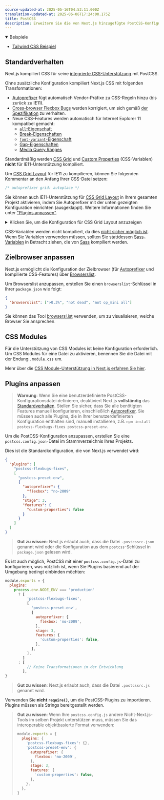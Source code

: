 ```yaml
---
source-updated-at: 2025-05-16T04:52:11.000Z
translation-updated-at: 2025-06-06T17:24:00.175Z
title: PostCSS
description: Erweitern Sie die von Next.js hinzugefügte PostCSS-Konfiguration und Plugins mit Ihren eigenen.
---
```


<details open>
  <summary>Beispiele</summary>

- [Tailwind CSS Beispiel](https://github.com/vercel/next.js/tree/canary/examples/with-tailwindcss)

</details>

## Standardverhalten

Next.js kompiliert CSS für seine [integrierte CSS-Unterstützung](/docs/pages/building-your-application/styling) mit PostCSS.

Ohne zusätzliche Konfiguration kompiliert Next.js CSS mit folgenden Transformationen:

- [Autoprefixer](https://github.com/postcss/autoprefixer) fügt automatisch Vendor-Präfixe zu CSS-Regeln hinzu (bis zurück zu IE11).
- [Cross-browser Flexbox Bugs](https://github.com/philipwalton/flexbugs) werden korrigiert, um sich gemäß [der Spezifikation](https://www.w3.org/TR/css-flexbox-1/) zu verhalten.
- Neue CSS-Features werden automatisch für Internet Explorer 11 kompatibel gemacht:
  - [`all`-Eigenschaft](https://developer.mozilla.org/docs/Web/CSS/all)
  - [Break-Eigenschaften](https://developer.mozilla.org/docs/Web/CSS/break-after)
  - [`font-variant`-Eigenschaft](https://developer.mozilla.org/docs/Web/CSS/font-variant)
  - [Gap-Eigenschaften](https://developer.mozilla.org/docs/Web/CSS/gap)
  - [Media Query Ranges](https://developer.mozilla.org/docs/Web/CSS/Media_Queries/Using_media_queries#Syntax_improvements_in_Level_4)

Standardmäßig werden [CSS Grid](https://www.w3.org/TR/css-grid-1/) und [Custom Properties](https://developer.mozilla.org/docs/Web/CSS/var) (CSS-Variablen) **nicht** für IE11-Unterstützung kompiliert.

Um [CSS Grid Layout](https://developer.mozilla.org/docs/Web/CSS/grid) für IE11 zu kompilieren, können Sie folgenden Kommentar an den Anfang Ihrer CSS-Datei setzen:

```css
/* autoprefixer grid: autoplace */
```

Sie können auch IE11-Unterstützung für [CSS Grid Layout](https://developer.mozilla.org/docs/Web/CSS/grid) in Ihrem gesamten Projekt aktivieren, indem Sie Autoprefixer mit der unten gezeigten Konfiguration einrichten (ausgeklappt). Weitere Informationen finden Sie unter ["Plugins anpassen"](#customizing-plugins).

<details>
  <summary>Klicken Sie, um die Konfiguration für CSS Grid Layout anzuzeigen</summary>

```json filename="postcss.config.json"
{
  "plugins": [
    "postcss-flexbugs-fixes",
    [
      "postcss-preset-env",
      {
        "autoprefixer": {
          "flexbox": "no-2009",
          "grid": "autoplace"
        },
        "stage": 3,
        "features": {
          "custom-properties": false
        }
      }
    ]
  ]
}
```

</details>

CSS-Variablen werden nicht kompiliert, da dies [nicht sicher möglich ist](https://github.com/MadLittleMods/postcss-css-variables#caveats). Wenn Sie Variablen verwenden müssen, sollten Sie stattdessen [Sass-Variablen](https://sass-lang.com/documentation/variables) in Betracht ziehen, die von [Sass](https://sass-lang.com/) kompiliert werden.

## Zielbrowser anpassen

Next.js ermöglicht die Konfiguration der Zielbrowser (für [Autoprefixer](https://github.com/postcss/autoprefixer) und kompilierte CSS-Features) über [Browserslist](https://github.com/browserslist/browserslist).

Um Browserslist anzupassen, erstellen Sie einen `browserslist`-Schlüssel in Ihrer `package.json` wie folgt:

```json filename="package.json"
{
  "browserslist": [">0.3%", "not dead", "not op_mini all"]
}
```

Sie können das Tool [browsersl.ist](https://browsersl.ist/?q=%3E0.3%25%2C+not+ie+11%2C+not+dead%2C+not+op_mini+all) verwenden, um zu visualisieren, welche Browser Sie ansprechen.

## CSS Modules

Für die Unterstützung von CSS Modules ist keine Konfiguration erforderlich. Um CSS Modules für eine Datei zu aktivieren, benennen Sie die Datei mit der Endung `.module.css` um.

Mehr über die [CSS Module-Unterstützung in Next.js erfahren Sie hier](/docs/pages/building-your-application/styling).

## Plugins anpassen

> **Warnung**: Wenn Sie eine benutzerdefinierte PostCSS-Konfigurationsdatei definieren, deaktiviert Next.js **vollständig** das [Standardverhalten](#default-behavior). Stellen Sie sicher, dass Sie alle benötigten Features manuell konfigurieren, einschließlich [Autoprefixer](https://github.com/postcss/autoprefixer). Sie müssen auch alle Plugins, die in Ihrer benutzerdefinierten Konfiguration enthalten sind, manuell installieren, z.B. `npm install postcss-flexbugs-fixes postcss-preset-env`.

Um die PostCSS-Konfiguration anzupassen, erstellen Sie eine `postcss.config.json`-Datei im Stammverzeichnis Ihres Projekts.

Dies ist die Standardkonfiguration, die von Next.js verwendet wird:

```json filename="postcss.config.json"
{
  "plugins": [
    "postcss-flexbugs-fixes",
    [
      "postcss-preset-env",
      {
        "autoprefixer": {
          "flexbox": "no-2009"
        },
        "stage": 3,
        "features": {
          "custom-properties": false
        }
      }
    ]
  ]
}
```

> **Gut zu wissen**: Next.js erlaubt auch, dass die Datei `.postcssrc.json` genannt wird oder die Konfiguration aus dem `postcss`-Schlüssel in `package.json` gelesen wird.

Es ist auch möglich, PostCSS mit einer `postcss.config.js`-Datei zu konfigurieren, was nützlich ist, wenn Sie Plugins basierend auf der Umgebung bedingt einbinden möchten:

```js filename="postcss.config.js"
module.exports = {
  plugins:
    process.env.NODE_ENV === 'production'
      ? [
          'postcss-flexbugs-fixes',
          [
            'postcss-preset-env',
            {
              autoprefixer: {
                flexbox: 'no-2009',
              },
              stage: 3,
              features: {
                'custom-properties': false,
              },
            },
          ],
        ]
      : [
          // Keine Transformationen in der Entwicklung
        ],
}
```

> **Gut zu wissen**: Next.js erlaubt auch, dass die Datei `.postcssrc.js` genannt wird.

Verwenden Sie **nicht `require()`**, um die PostCSS-Plugins zu importieren. Plugins müssen als Strings bereitgestellt werden.

> **Gut zu wissen**: Wenn Ihre `postcss.config.js` andere Nicht-Next.js-Tools im selben Projekt unterstützen muss, müssen Sie das interoperable objektbasierte Format verwenden:
>
> ```js
> module.exports = {
>   plugins: {
>     'postcss-flexbugs-fixes': {},
>     'postcss-preset-env': {
>       autoprefixer: {
>         flexbox: 'no-2009',
>       },
>       stage: 3,
>       features: {
>         'custom-properties': false,
>       },
>     },
>   },
> }
> ```